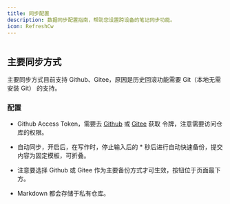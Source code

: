 ```yaml
---
title: 同步配置
description: 数据同步配置指南，帮助您设置跨设备的笔记同步功能。
icon: RefreshCw
---
```


<Image width="0" height="0" src="https://s2.loli.net/2025/07/10/eSPLbUfYRuphnoO.png" />

## 主要同步方式

主要同步方式目前支持 Github、Gitee，原因是历史回滚功能需要 Git（本地无需安装 Git） 的支持。

### 配置

- Github Access Token，需要去 [Github](https://github.com/settings/tokens/new) 或 [Gitee](https://gitee.com/profile/personal_access_tokens) 获取 令牌，注意需要访问仓库的权限。
- 自动同步，开启后，在写作时，停止输入后的 * 秒后进行自动快速备份，提交内容为固定模板，可折叠。

- 注意要选择 Github 或 Gitee 作为主要备份方式才可生效，按钮位于页面最下方。
- Markdown 都会存储于私有仓库。
